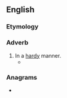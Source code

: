 ==English==

===Etymology===
{{suffix|en|hardy|ly}}

===Adverb===
{{en-adv}}

# In a [[hardy]] manner.
#* {{RQ:Scott Tales of a Grandfather|series=1|volume=I|chapter=How Scotland and England Came to be Separate Kingdoms|page=8|passage=The natives of Scotland are accustomed to live more '''hardily''' in general than those of England.}}

===Anagrams===
* {{anagrams|en|a=adhilry|Hilyard|hydrail}}